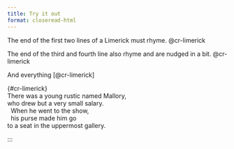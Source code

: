 ```yaml
---
title: Try it out
format: closeread-html
---
```



:::{.cr-section}

The end of the first two lines of a Limerick must rhyme. [@cr-limerick]{highlight="cr-mallory,cr-salary"}

The end of the third and fourth line also rhyme and are nudged in a bit. [@cr-limerick]{highlight="3-4"}

And everything [@cr-limerick]


| {#cr-limerick}
| There was a young rustic named [Mallory]{#cr-mallory},
| who drew but a very small [salary]{#cr-salary}.
|   When he went to the show,
|   his purse made him go
| to a seat in the uppermost gallery.

:::


:::
